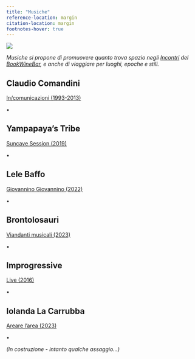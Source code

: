 ```yaml
---
title: "Musiche"
reference-location: margin
citation-location: margin
footnotes-hover: true
---
```


![](images/immagini_bookwinebar/_fotolocale/Musici.JPG)

*Musiche si propone di promuovere quanto trova spazio negli [Incontri](https://grandtour.shop/incontri.html) del [BookWineBar](https://grandtour.shop/bookwinebar.html), e anche di viaggiare per luoghi, epoche e stili.*

## Claudio Comandini

[In/comunicazioni (1993-2013)](https://soundcloud.com/claudio_comandini?utm_source=clipboard&utm_medium=text&utm_campaign=social_sharing)

•

## Yampapaya's Tribe

[Suncave Session (2019)](https://www.youtube.com/watch?v=Vb628fmrEQM)

•

## Lele Baffo

[Giovannino Giovannino (2022)](https://www.youtube.com/watch?v=v_V1Iwwk8tg)

•

## Brontolosauri

[Viandanti musicali (2023)](https://www.youtube.com/watch?v=-IcvOQ-lS5A)

•

## Improgressive

[Live (2016)](https://www.youtube.com/watch?v=zwdDUPT1D9U)

•

## Iolanda La Carrubba

[Areare l'area (2023)](https://youtu.be/XizPYvwnEZk?si=e1q2cQ9fD0zNW0au)

•

*(In costruzione - intanto qualche assaggio...)*
